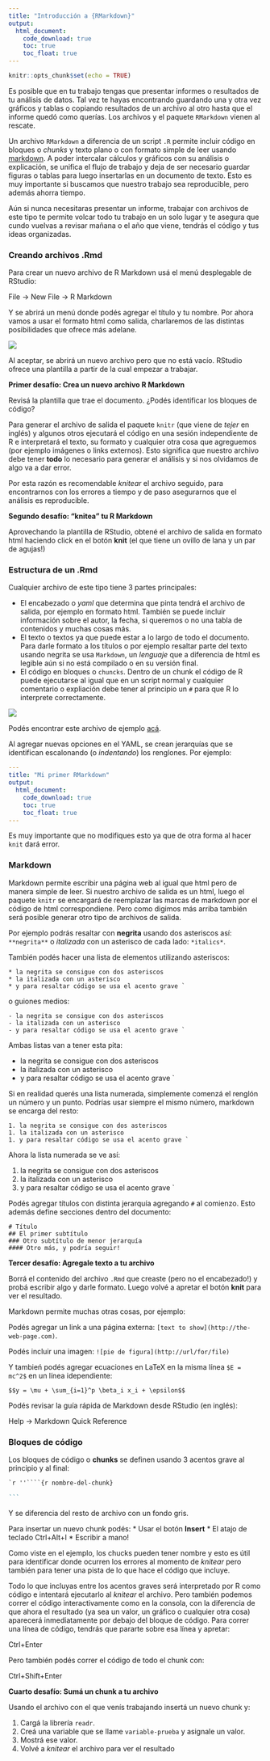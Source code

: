```yaml
---
title: "Introducción a {RMarkdown}"
output: 
  html_document:
    code_download: true
    toc: true
    toc_float: true
---
```


```r
knitr::opts_chunk$set(echo = TRUE)
```

Es posible que en tu trabajo tengas que presentar informes o resultados de tu análisis de datos. Tal vez te hayas encontrando guardando una y otra vez gráficos y tablas o copiando resultados de un archivo al otro hasta que el informe quedó como querías. Los archivos y el paquete `RMarkdown` vienen al rescate. 

Un archivo `RMarkdown` a diferencia de un script `.R` permite incluir código en bloques o *chunks* y texto plano o con formato simple de leer usando [markdown](https://markdown.es/sintaxis-markdown/). A poder intercalar cálculos y gráficos con su análisis o explicación, se unifica el flujo de trabajo y deja de ser necesario guardar figuras o tablas para luego insertarlas en un documento de texto. Esto es muy importante si buscamos que nuestro trabajo sea reproducible, pero además ahorra tiempo. 

Aún si nunca necesitaras presentar un informe, trabajar con archivos de este tipo te permite volcar todo tu trabajo en un solo lugar y te asegura que cundo vuelvas a revisar mañana o el año que viene, tendrás el código y tus ideas organizadas.

### Creando archivos .Rmd

Para crear un nuevo archivo de R Markdown usá el menú desplegable de RStudio:

::: {.alert .alert-secondary}
File → New File → R Markdown
:::

Y se abrirá un menú donde podés agregar el título y tu nombre. Por ahora vamos a usar el formato html como salida, charlaremos de las distintas posibilidades que ofrece más adelane. 

![](img/nuevo-rmd.png)

Al aceptar, se abrirá un nuevo archivo pero que no está vacío. RStudio ofrece una plantilla a partir de la cual empezar a trabajar. 

::: {.alert .alert-info}
**Primer desafío: Crea un nuevo archivo R Markdown**

Revisá la plantilla que trae el documento. ¿Podés identificar los bloques de código?
:::

Para generar el archivo de salida el paquete `knitr` (que viene de *tejer* en inglés) y algunos otros ejecutará el código en una sesión independiente de R e interpretará el texto, su formato y cualquier otra cosa que agreguemos (por ejemplo imágenes o links externos). Esto significa que nuestro archivo debe tener **todo** lo necesario para generar el análisis y si nos olvidamos de algo va a dar error. 

Por esta razón es recomendable *knitear* el archivo seguido, para encontrarnos con los errores a tiempo y de paso asegurarnos que el análisis es reproducible. 

::: {.alert .alert-info}
**Segundo desafío: "knitea" tu R Markdown**

Aprovechando la plantilla de RStudio, obtené el archivo de salida en formato html haciendo click en el botón **knit** (el que tiene un ovillo de lana y un par de agujas!)
:::

### Estructura de un .Rmd

Cualquier archivo de este tipo tiene 3 partes principales:

-  El encabezado o *yaml* que determina que pinta tendrá el archivo de salida, por ejemplo en formato html. También se puede incluir información sobre el autor, la fecha, si queremos o no una tabla de contenidos y muchas cosas más. 
- El texto o textos ya que puede estar a lo largo de todo el documento. Para darle formato a los títulos o por ejemplo resaltar parte del texto usando negrita se usa `Markdown`, un *lenguaje* que a diferencia de html es legible aún si no está compilado o en su versión final. 
- El código en bloques o `chuncks`. Dentro de un chunk el código de R puede ejecutarse al igual que en un script normal y cualquier comentario o expliación debe tener al principio un `#` para que R lo interprete correctamente. 

![](img/rmd-ejemplo-secciones.png)

Podés encontrar este archivo de ejemplo [acá](files/mi-primer-rmarkdown.Rmd).

::: {.alert .alert-success}
Al agregar nuevas opciones en el YAML, se crean jerarquías que se identifican escalonando (o *indentando*) los renglones. Por ejemplo:

```yaml
---
title: "Mi primer RMarkdown"
output: 
  html_document:
    code_download: true
    toc: true
    toc_float: true
---
```
Es muy importante que no modifiques esto ya que de otra forma al hacer `knit` dará error.
:::

### Markdown

Markdown permite escribir una página web al igual que html pero de manera simple de leer. Si nuestro archivo de salida es un html, luego el paquete `knitr` se encargará de reemplazar las marcas de markdown por el código de html correspondiene. Pero como digimos más arriba también será posible generar otro tipo de archivos de salida. 

Por ejemplo podrás resaltar con **negrita** usando dos asteriscos así: `**negrita**` o *italizada* con un asterisco de cada lado: `*italics*`.

También podés hacer una lista de elementos utilizando asteriscos:

```
* la negrita se consigue con dos asteriscos
* la italizada con un asterisco
* y para resaltar código se usa el acento grave `
```

o guiones medios:

```
- la negrita se consigue con dos asteriscos
- la italizada con un asterisco
- y para resaltar código se usa el acento grave `
```
Ambas listas van a tener esta pita:

- la negrita se consigue con dos asteriscos
- la italizada con un asterisco
- y para resaltar código se usa el acento grave `

Si en realidad querés una lista numerada, simplemente comenzá el renglón un número y un punto. Podrías usar siempre el mismo número, markdown se encarga del resto:

```
1. la negrita se consigue con dos asteriscos
1. la italizada con un asterisco
1. y para resaltar código se usa el acento grave `
```

Ahora la lista numerada se ve así:

1. la negrita se consigue con dos asteriscos
1. la italizada con un asterisco
1. y para resaltar código se usa el acento grave `

Podés agregar títulos con distinta jerarquía agregando `#` al comienzo. Esto además define secciones dentro del documento:

```
# Título
## El primer subtítulo
### Otro subtítulo de menor jerarquía
#### Otro más, y podría seguir!
```

::: {.alert .alert-info}
**Tercer desafío: Agregale texto a tu archivo**

Borrá el contenido del archivo `.Rmd` que creaste (pero no el encabezado!) y probá escribir algo y darle formato. Luego volvé a apretar el botón **knit** para ver el resultado.
:::

Markdown permite muchas otras cosas, por ejemplo:

Podés agregar un link a una página externa: `[text to show](http://the-web-page.com)`.

Podés incluir una imagen: `![pie de figura](http://url/for/file)`

Y tambień podés agregar ecuaciones en LaTeX en la misma línea `$E = mc^2$` en un línea idependiente:

`$$y = \mu + \sum_{i=1}^p \beta_i x_i + \epsilon$$` 

::: {.alert .alert-success}
Podés revisar la guía rápida de Markdown desde RStudio (en inglés):

Help → Markdown Quick Reference 
:::

### Bloques de código

Los bloques de código o **chunks** se definen usando 3 acentos grave al principio y al final:

````markdown
`r ''````{r nombre-del-chunk}

```
````

Y se diferencia del resto de archivo con un fondo gris. 

::: {.alert .alert-success}
Para insertar un nuevo chunk podés:
* Usar el botón **Insert**
* El atajo de teclado Ctrl+Alt+I 
* Escribir a mano!
:::

Como viste en el ejemplo, los chucks pueden tener nombre y esto es útil para identificar donde ocurren los errores al momento de *knitear* pero también para tener una pista de lo que hace el código que incluye. 

Todo lo que incluyas entre los acentos graves será interpretado por R como código e intentará ejecutarlo al *knitear* el archivo. Pero también podemos correr el código interactivamente como en la consola, con la diferencia de que ahora el resultado (ya sea un valor, un gráfico o cualquier otra cosa) aparecerá inmediatamente por debajo del bloque de código. Para correr una línea de código, tendrás que pararte sobre esa línea y apretar: 

::: {.alert .alert-secondary}
Ctrl+Enter
:::

Pero también podés correr el código de todo el chunk con:

::: {.alert .alert-secondary}
Ctrl+Shift+Enter
:::

::: {.alert .alert-info}
**Cuarto desafío: Sumá un chunk a tu archivo**

Usando el archivo con el que venís trabajando insertá un nuevo chunk y:

1. Cargá la librería `readr`.
2. Creá una variable que se llame `variable-prueba` y asignale un valor.
3. Mostrá ese valor.
4. Volvé a *knitear* el archivo para ver el resultado
:::
